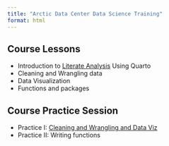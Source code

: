 ```yaml
---
title: "Arctic Data Center Data Science Training"
format: html
---
```


## Course Lessons

- Introduction to [Literate Analysis](literate-analysis.html) Using Quarto 
- Cleaning and Wrangling data
- Data Visualization
- Functions and packages

## Course Practice Session

- Practice I: [Cleaning and Wrangling and Data Viz](Cleaning & Wrangling.html)
- Practice II: Writing functions
